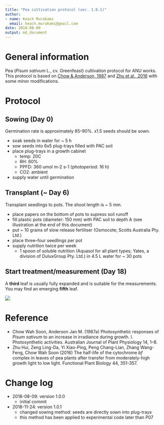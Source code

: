 ```yaml
---
title: "Pea cultivation protocol (ver. 1.0.1)"
author:
- name: Keach Murakami
  email: keach.murakami@gmail.com
date: 2018-08-09
output: md_document
---
```

<!-- author: -->
<!-- - name: Keach Murakami -->
<!--   email: keach.murakami@gmail.com -->
<!-- date: 2018-08-09 -->
<!-- output: -->
<!--   BiocStyle::html_document -->

# General information

Pea (*Pisum sativum* L., cv. Greenfeast) cultivation protocol for ANU works.
This protocol is based on [Chow & Anderson, 1987](https://doi.org/10.1071/PP9870001) and [Zhu et al., 2016](https://doi.org/10.1071/FP16222) with some minor modifications.

# Protocol

## Sowing (Day 0)

Germination rate is approximately 85–90%.
x1.5 seeds should be sown.

- soak seeds in water for ~ 5 h
- sow seeds into 6x5 plug-trays filled with PAC soil
- place plug-trays in a growth cabinet
    - temp: 20C
    - RH: 60%
    - PPFD: 360 umol m-2 s-1 (photoperiod: 16 h)
    - CO2: ambient
- supply water until germination

## Transplant (~ Day 6)

Transplant seedlings to pots.
The shoot length is ~ 5 mm.

- place papers on the bottom of pots to supress soil runoff
- fill plastic pots (diameter: 150 mm) with PAC soil to depth A (see illustration at the end of this document)
- put ~ 10 grains of slow release fertiliser (Osmocote; Scotts Australia Pty. Ltd.)
- place three--four seedlings per pot
- supply nutrition twice per week
    - 1 spoon of soluble nutrition (Aquasol for all plant types; Yates, a division of DuluxGroup Pty. Ltd.) in 4.5 L water for ~ 30 pots

## Start treatment/measurement (Day 18)

A **third** leaf is usually fully expanded and is suitable for the measurements.
You may find an emerging **fifth** leaf.

<img src=pea_fig.png>

# Reference

- Chow Wah Soon, Anderson Jan M. (1987a) Photosynthetic responses of *Pisum sativum* to an increase in irradiance during growth. I. Photosynthetic activities. Australian Journal of Plant Physiology 14, 1–8. 
- Zhu Hui, Zeng Ling-Da, Yi Xiao-Ping, Peng Chang-Lian, Zhang Wang-Feng, Chow Wah Soon (2016) The half-life of the cytochrome *bf* complex in leaves of pea plants after transfer from moderately-high growth light to low light. Functional Plant Biology 44, 351-357.

# Change log

- 2018-08-09: version 1.0.0
    - initial commit
- 2018-11-24: version 1.0.1
    - changed sowing method: seeds are directly sown into plug-trays
    - this method has been applied to experimental code later than P07
